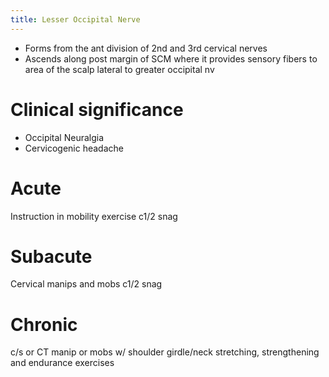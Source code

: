 ```yaml
---
title: Lesser Occipital Nerve
---
```



- Forms from the ant division of 2nd and 3rd cervical nerves
- Ascends along post margin of SCM where it provides sensory fibers to area of the scalp lateral to greater occipital nv



# Clinical significance

- Occipital Neuralgia
- Cervicogenic headache



# Acute
Instruction in mobility exercise
c1/2 snag

# Subacute 
Cervical manips and mobs
c1/2 snag

# Chronic
c/s or CT manip or mobs w/ shoulder girdle/neck stretching, strengthening and endurance exercises
